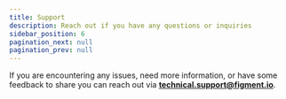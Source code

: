 ```yaml
---
title: Support
description: Reach out if you have any questions or inquiries
sidebar_position: 6
pagination_next: null
pagination_prev: null
---
```


If you are encountering any issues, need more information, or have some feedback to share you can reach out via [**technical.support@figment.io**](mailto:technical.support@figment.io).
